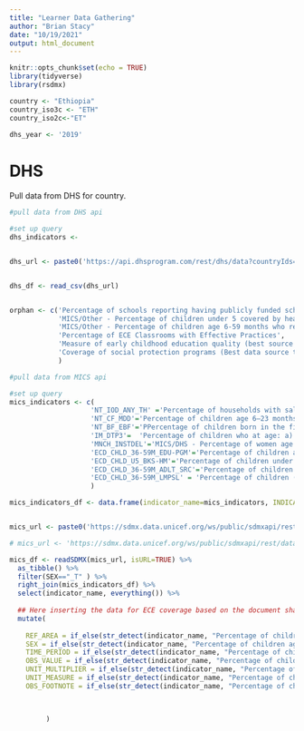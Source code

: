 ```yaml
---
title: "Learner Data Gathering"
author: "Brian Stacy"
date: "10/19/2021"
output: html_document
---
```


```r
knitr::opts_chunk$set(echo = TRUE)
library(tidyverse)
library(rsdmx)

country <- "Ethiopia"
country_iso3c <- "ETH"
country_iso2c<-"ET"

dhs_year <- '2019'
```

# DHS

Pull data from DHS for country.

```r

#pull data from DHS api

#set up query
dhs_indicators <- 


dhs_url <- paste0('https://api.dhsprogram.com/rest/dhs/data?countryIds=',country_iso2c,'&surveyYear=',dhs_year,'&f=csv')


dhs_df <- read_csv(dhs_url)



```

```r
orphan <- c('Percentage of schools reporting having publicly funded school feeding program',
            'MICS/Other - Percentage of children under 5 covered by health insurance',
            'MICS/Other - Percentage of children age 6-59 months who received deworming medication.',
            'Percentage of ECE Classrooms with Effective Practices',
            'Measure of early childhood education quality (best source to be identified)',
            'Coverage of social protection programs (Best data source to be identified)',
            )
```


```r

#pull data from MICS api

#set up query
mics_indicators <- c(
                    'NT_IOD_ANY_TH'	='Percentage of households with salt testing positive for any iodide among households',
                    'NT_CF_MDD'='Percentage of children age 6–23 months who had at least the minimum dietary diversity and the minimum meal frequency during the previous day',
                    'NT_BF_EBF'='PPercentage of children born in the five (three) years preceding the survey who were ever breastfed',
                    'IM_DTP3'=	'Percentage of children who at age: a) 12-23 months had received all basic vaccinations at any time before the survey, b) 24-35 months had received all vaccinations recommended in the national immunization schedule – DTP vaccine proxy',
                    'MNCH_INSTDEL'='MICS/DHS - Percentage of women age 15-49 years with a live birth in the last 2 years whose most recent live birth was delivered in a health facility',
                    'ECD_CHLD_36-59M_EDU-PGM'='Percentage of children age 36-59 months who are attending ECE who are attending ECE',
                    'ECD_CHLD_U5_BKS-HM'='Percentage of children under age 5 who have three or more children’s books',
                    'ECD_CHLD_36-59M_ADLT_SRC'='Percentage of children age 24-59 months engaged in four or more activities to provide early stimulation and responsive care in the last 3 days with any adult in the household',
                    'ECD_CHLD_36-59M_LMPSL' = 'Percentage of children (aged 36-59 months) developmentally on track in at least 3 of the 4 following domains: literacy-numeracy, physical, social-emotional and learning'
                    )

mics_indicators_df <- data.frame(indicator_name=mics_indicators, INDICATOR=names(mics_indicators))


mics_url <- paste0('https://sdmx.data.unicef.org/ws/public/sdmxapi/rest/data/UNICEF,GLOBAL_DATAFLOW,1.0/',country_iso3c,'.',paste(names(mics_indicators), collapse="+"))

# mics_url <- 'https://sdmx.data.unicef.org/ws/public/sdmxapi/rest/data/UNICEF,GLOBAL_DATAFLOW,1.0/ALB+DZA.MNCH_INSTDEL.?format=sdmx-json'

mics_df <- readSDMX(mics_url, isURL=TRUE) %>%
  as_tibble() %>%
  filter(SEX=="_T" ) %>%
  right_join(mics_indicators_df) %>%
  select(indicator_name, everything()) %>% 
  
  ## Here inserting the data for ECE coverage based on the document shared by the CO team from 2012 : 9.2%
  mutate(
    
    REF_AREA = if_else(str_detect(indicator_name, "Percentage of children age 36-59 months who are attending ECE"), "ETH", REF_AREA),
    SEX = if_else(str_detect(indicator_name, "Percentage of children age 36-59 months who are attending ECE"), "_T", SEX),     
    TIME_PERIOD = if_else(str_detect(indicator_name, "Percentage of children age 36-59 months who are attending ECE"), "2012", TIME_PERIOD),
    OBS_VALUE = if_else(str_detect(indicator_name, "Percentage of children age 36-59 months who are attending ECE"), "9.2", OBS_VALUE),     
    UNIT_MULTIPLIER = if_else(str_detect(indicator_name, "Percentage of children age 36-59 months who are attending ECE"), "0", UNIT_MULTIPLIER),     
    UNIT_MEASURE = if_else(str_detect(indicator_name, "Percentage of children age 36-59 months who are attending ECE"), "PCNT", UNIT_MEASURE),
    OBS_FOOTNOTE = if_else(str_detect(indicator_name, "Percentage of children age 36-59 months who are attending ECE"), "This number was provided by the CO team that forwarded us a document on the subject dating back to 2012", OBS_FOOTNOTE)    


      
         )  

```

